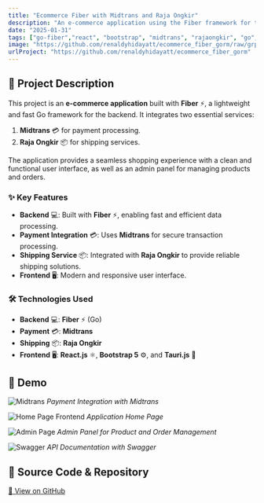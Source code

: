 ```yaml
---
title: "Ecommerce Fiber with Midtrans and Raja Ongkir"
description: "An e-commerce application using the Fiber framework for the backend, integrated with Midtrans for payments and Raja Ongkir for shipping."
date: "2025-01-31"
tags: ["go-fiber","react", "bootstrap", "midtrans", "rajaongkir", "go", "tauri", "rust"]
image: "https://github.com/renaldyhidayatt/ecommerce_fiber_gorm/raw/grpc_fiber/images/home.png?raw=true"
urlProject: "https://github.com/renaldyhidayatt/ecommerce_fiber_gorm"
---
```


## 🛒 Project Description

This project is an **e-commerce application** built with **Fiber** ⚡, a lightweight and fast Go framework for the backend. It integrates two essential services:
1. **Midtrans** 💳 for payment processing.
2. **Raja Ongkir** 📦 for shipping services.

The application provides a seamless shopping experience with a clean and functional user interface, as well as an admin panel for managing products and orders.

### ✨ Key Features
- **Backend** 💻: Built with **Fiber** ⚡, enabling fast and efficient data processing.
- **Payment Integration** 💳: Uses **Midtrans** for secure transaction processing.
- **Shipping Service** 📦: Integrated with **Raja Ongkir** to provide reliable shipping solutions.
- **Frontend** 🖥️: Modern and responsive user interface.

### 🛠 Technologies Used
- **Backend** 💻: **Fiber** ⚡ (Go)
- **Payment** 💳: **Midtrans**
- **Shipping** 📦: **Raja Ongkir**
- **Frontend** 🖥️: **React.js** ⚛️, **Bootstrap 5** ⚙️, and **Tauri.js** 🦀


## 📸 Demo

![Midtrans](https://github.com/renaldyhidayatt/ecommerce_fiber_gorm/raw/grpc_fiber/images/midtrans.png?raw=true)
*Payment Integration with Midtrans*

![Home Page Frontend](https://github.com/renaldyhidayatt/ecommerce_fiber_gorm/raw/grpc_fiber/images/home.png?raw=true)
*Application Home Page*

![Admin Page](https://github.com/renaldyhidayatt/ecommerce_fiber_gorm/raw/grpc_fiber/images/front-admin.png?raw=true)
*Admin Panel for Product and Order Management*

![Swagger](https://github.com/renaldyhidayatt/ecommerce_fiber_gorm/raw/grpc_fiber/images/swagger.png?raw=true)
*API Documentation with Swagger*

## 🔗 Source Code & Repository
[📌 View on GitHub](https://github.com/renaldyhidayatt/ecommerce_fiber_gorm)
